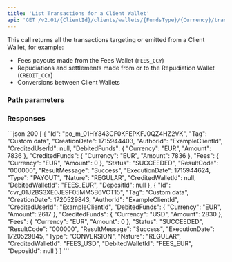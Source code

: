```yaml
---
title: 'List Transactions for a Client Wallet'  
api: 'GET /v2.01/{ClientId}/clients/wallets/{FundsType}/{Currency}/transactions'  
---
```





This call returns all the transactions targeting or emitted from a Client Wallet, for example:
- Fees payouts made from the Fees Wallet (`FEES_CCY`)
- Repudiations and settlements made from or to the Repudiation Wallet (`CREDIT_CCY`)
- Conversions between Client Wallets

### Path parameters  

<FundsType />  

<Currency />  

### Responses  

<AccordionGroup>
<Accordion title="200">
<Array_Transactions1Response />
</Accordion>
</AccordionGroup>

<ResponseExample>
```json 200
[
    {
        "Id": "po_m_01HY343CF0KFEPKFJ0QZ4HZ2VK",
        "Tag": "Custom data",
        "CreationDate": 1715944403,
        "AuthorId": "ExampleClientId",
        "CreditedUserId": null,
        "DebitedFunds": {
            "Currency": "EUR",
            "Amount": 7836
        },
        "CreditedFunds": {
            "Currency": "EUR",
            "Amount": 7836
        },
        "Fees": {
            "Currency": "EUR",
            "Amount": 0
        },
        "Status": "SUCCEEDED",
        "ResultCode": "000000",
        "ResultMessage": "Success",
        "ExecutionDate": 1715944624,
        "Type": "PAYOUT",
        "Nature": "REGULAR",
        "CreditedWalletId": null,
        "DebitedWalletId": "FEES_EUR",
        "DepositId": null
    },
    {
        "Id": "cvr_01J2BS3XE0JE9F05MM5B6VCT15",
        "Tag": "Custom data",
        "CreationDate": 1720529843,
        "AuthorId": "ExampleClientId",
        "CreditedUserId": "ExampleClientId",
        "DebitedFunds": {
            "Currency": "EUR",
            "Amount": 2617
        },
        "CreditedFunds": {
            "Currency": "USD",
            "Amount": 2830
        },
        "Fees": {
            "Currency": "EUR",
            "Amount": 0
        },
        "Status": "SUCCEEDED",
        "ResultCode": "000000",
        "ResultMessage": "Success",
        "ExecutionDate": 1720529845,
        "Type": "CONVERSION",
        "Nature": "REGULAR",
        "CreditedWalletId": "FEES_USD",
        "DebitedWalletId": "FEES_EUR",
        "DepositId": null
    }
]
```
</ResponseExample>  

<RequestExample>  
    <RestNoBody />
    <NodeListTransactionsClientWallet />
    <RubyListClientWalletTransactions />
    <ListClientWalletTransactionsJava />
    <PythonListClientWalletTransactions />
</RequestExample>